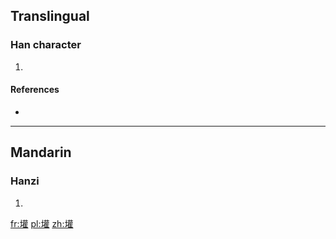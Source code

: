 ==Translingual==

===Han character===
{{Han char|rn=32|rad=土|as=18|sn=21|four=|canj=土廿口土 (GTRG)|ids=⿰[[土]][[雚]]}}

# {{defn|Han|sort=土18}}

====References====
* {{Han ref|kx=0242.240|dkj=05614|dj=0482.180|hdz=10501.140|uh=58E6|ud=22758}}

----

==Mandarin==

===Hanzi===
{{cmn-hanzi|pin=[[xūn]] ([[xun1]])|wg=hsün<sup>1</sup>}}

# {{defn|lang=cmn|sort=土18}}

[[fr:壦]]
[[pl:壦]]
[[zh:壦]]